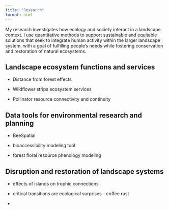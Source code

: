 ```yaml
---
title: "Research"
format: html
---
```


My research investigates how ecology and society interact in a landscape context. I use quantitative methods to support sustainable and equitable solutions that seek to integrate human activity within the larger landscape system, with a goal of fulfilling people’s needs while fostering conservation and restoration of natural ecosystems.

## Landscape ecosystem functions and services

-   Distance from forest effects

-   Wildflower strips ecosystem services

-   Pollinator resource connectivity and continuity

## Data tools for environmental research and planning

-   BeeSpatial

-   bioaccessibility modeling tool

-   forest floral resource phenology modeling

## Disruption and restoration of landscape systems

-   effects of islands on trophic connections

-   critical transitions are ecological surprises - coffee rust

-   
